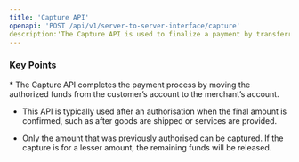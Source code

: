 ```yaml
---
title: 'Capture API'
openapi: 'POST /api/v1/server-to-server-interface/capture'
description:'The Capture API is used to finalize a payment by transferring the funds that were previously authorised via the Authorsation API.'
---
```


### Key Points

<Info>
  * The Capture API completes the payment process by moving the authorized funds from the customer’s account to the merchant’s account.

  * This API is typically used after an authorisation when the final amount is confirmed, such as after goods are shipped or services are provided.

  * Only the amount that was previously authorised can be captured. If the capture is for a lesser amount, the remaining funds will be released.
</Info>
